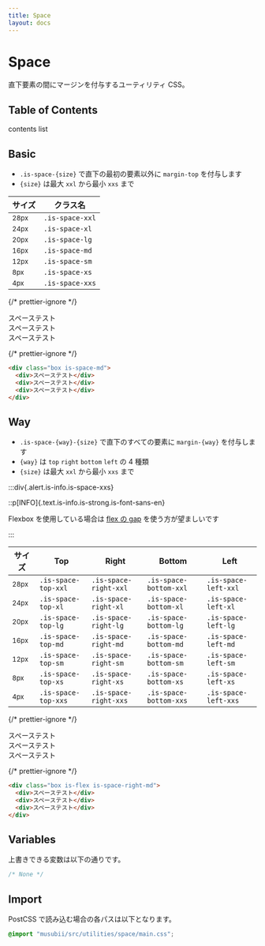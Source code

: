 ```yaml
---
title: Space
layout: docs
---
```


# Space

直下要素の間にマージンを付与するユーティリティ CSS。

## Table of Contents

contents list

## Basic

- `.is-space-{size}` で直下の最初の要素以外に `margin-top` を付与します
- `{size}` は最大 `xxl` から最小 `xxs` まで

| サイズ              | クラス名        |
| ------------------- | --------------- |
| <small>28px</small> | `.is-space-xxl` |
| <small>24px</small> | `.is-space-xl`  |
| <small>20px</small> | `.is-space-lg`  |
| <small>16px</small> | `.is-space-md`  |
| <small>12px</small> | `.is-space-sm`  |
| <small>8px</small>  | `.is-space-xs`  |
| <small>4px</small>  | `.is-space-xxs` |

{/* prettier-ignore */}
<div className="docs-preview">
  <div className="box is-space-md">
    <div>スペーステスト</div>
    <div>スペーステスト</div>
    <div>スペーステスト</div>
  </div>
</div>

{/* prettier-ignore */}
```html
<div class="box is-space-md">
  <div>スペーステスト</div>
  <div>スペーステスト</div>
  <div>スペーステスト</div>
</div>
```

## Way

- `.is-space-{way}-{size}` で直下のすべての要素に `margin-{way}` を付与します
- `{way}` は `top` `right` `bottom` `left` の 4 種類
- `{size}` は最大 `xxl` から最小 `xxs` まで

:::div{.alert.is-info.is-space-xxs}

::p[INFO]{.text.is-info.is-strong.is-font-sans-en}

Flexbox を使用している場合は [flex の gap](/docs/flex#gap) を使う方が望ましいです

:::

| サイズ              | Top                 | Right                 | Bottom                 | Left                 |
| ------------------- | ------------------- | --------------------- | ---------------------- | -------------------- |
| <small>28px</small> | `.is-space-top-xxl` | `.is-space-right-xxl` | `.is-space-bottom-xxl` | `.is-space-left-xxl` |
| <small>24px</small> | `.is-space-top-xl`  | `.is-space-right-xl`  | `.is-space-bottom-xl`  | `.is-space-left-xl`  |
| <small>20px</small> | `.is-space-top-lg`  | `.is-space-right-lg`  | `.is-space-bottom-lg`  | `.is-space-left-lg`  |
| <small>16px</small> | `.is-space-top-md`  | `.is-space-right-md`  | `.is-space-bottom-md`  | `.is-space-left-md`  |
| <small>12px</small> | `.is-space-top-sm`  | `.is-space-right-sm`  | `.is-space-bottom-sm`  | `.is-space-left-sm`  |
| <small>8px</small>  | `.is-space-top-xs`  | `.is-space-right-xs`  | `.is-space-bottom-xs`  | `.is-space-left-xs`  |
| <small>4px</small>  | `.is-space-top-xxs` | `.is-space-right-xxs` | `.is-space-bottom-xxs` | `.is-space-left-xxs` |

{/* prettier-ignore */}
<div className="docs-preview">
  <div className="box is-flex is-space-right-md">
    <div>スペーステスト</div>
    <div>スペーステスト</div>
    <div>スペーステスト</div>
  </div>
</div>

{/* prettier-ignore */}
```html
<div class="box is-flex is-space-right-md">
  <div>スペーステスト</div>
  <div>スペーステスト</div>
  <div>スペーステスト</div>
</div>
```

## Variables

上書きできる変数は以下の通りです。

```css
/* None */
```

## Import

PostCSS で読み込む場合の各パスは以下となります。

```css
@import "musubii/src/utilities/space/main.css";
```
